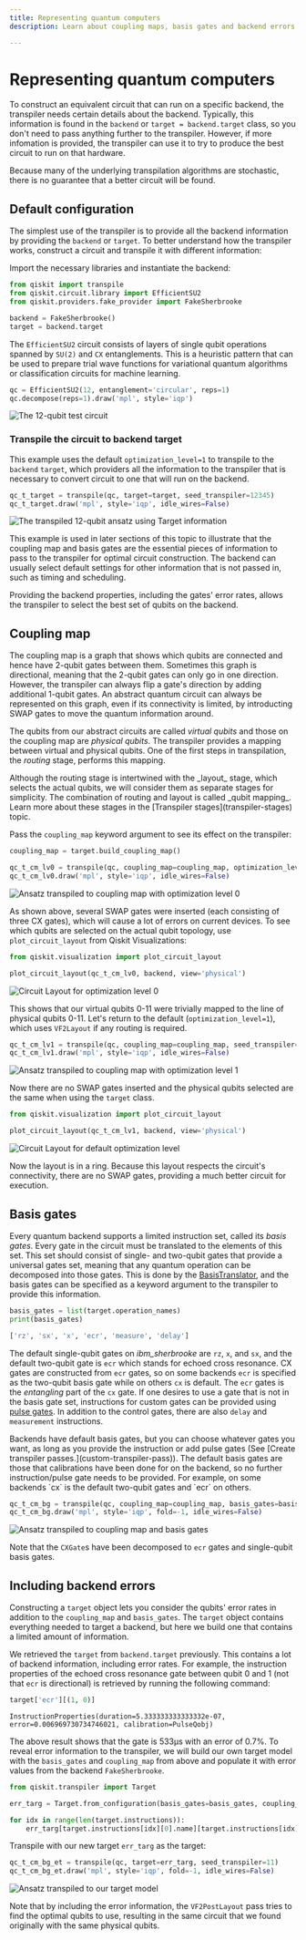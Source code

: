 ```yaml
---
title: Representing quantum computers
description: Learn about coupling maps, basis gates and backend errors for transpiling

---
```


# Representing quantum computers

To construct an equivalent circuit that can run on a specific backend, the transpiler needs certain details about the backend.  Typically, this information is found in the `backend` or `target = backend.target` class, so you don't need to pass anything further to the transpiler. However, if more infomation is provided, the transpiler can use it to try to produce the best circuit to run on that hardware.  

<Admonition type="note">
Because many of the underlying transpilation algorithms are stochastic, there is no guarantee that a better circuit will be found. 
</Admonition>

<span id="default-config"></span>
## Default configuration

The simplest use of the transpiler is to provide all the backend information by providing the `backend` or `target`. To better understand how the transpiler works, construct a circuit and transpile it with different information:

Import the necessary libraries and instantiate the backend:

```python
from qiskit import transpile
from qiskit.circuit.library import EfficientSU2
from qiskit.providers.fake_provider import FakeSherbrooke

backend = FakeSherbrooke()
target = backend.target
```

The `EfficientSU2` circuit consists of layers of single qubit operations spanned by `SU(2)` and `CX` entanglements. This is a heuristic pattern that can be used to prepare trial wave functions for variational quantum algorithms or classification circuits for machine learning.

```python
qc = EfficientSU2(12, entanglement='circular', reps=1)
qc.decompose(reps=1).draw('mpl', style='iqp')
```
![The 12-qubit test circuit](/images/transpile/representing_quantum_computers/qc-circular.png)

### Transpile the circuit to backend target

This example uses the default `optimization_level=1` to transpile to the `backend` `target`, which providers all the information to the transpiler that is necessary to convert circuit to one that will run on the backend.

```python
qc_t_target = transpile(qc, target=target, seed_transpiler=12345)
qc_t_target.draw('mpl', style='iqp', idle_wires=False)
```
![The transpiled 12-qubit ansatz using Target information](/images/transpile/representing_quantum_computers/qc_t_target.png)

This example is used in later sections of this topic to illustrate that the coupling map and basis gates are the essential pieces of information to pass to the transpiler for optimal circuit construction. The backend can usually select default settings for other information that is not passed in, such as timing and scheduling.

Providing the backend properties, including the gates' error rates, allows the transpiler to select the best set of qubits on the backend.

## Coupling map

The coupling map is a graph that shows which qubits are connected and hence have 2-qubit gates between them. Sometimes this graph is directional, meaning that the 2-qubit gates can only go in one direction. However, the transpiler can always flip a gate's direction by adding additional 1-qubit gates. An abstract quantum circuit can always be represented on this graph, even if its connectivity is limited, by introducting SWAP gates to move the quantum information around. 

The qubits from our abstract circuits are called _virtual qubits_ and those on the coupling map are _physical qubits_. The transpiler provides a mapping between virtual and physical qubits. One of the first steps in transpilation, the _routing_ stage, performs this mapping.

<Admonition type="note">
Although the routing stage is intertwined with the _layout_ stage, which selects the actual qubits, we will consider them as separate stages for simplicity. The combination of routing and layout is called _qubit mapping_.  Learn more about these stages in the [Transpiler stages](transpiler-stages) topic.
</Admonition>

Pass the `coupling_map` keyword argument to see its effect on the transpiler:

```python
coupling_map = target.build_coupling_map()

qc_t_cm_lv0 = transpile(qc, coupling_map=coupling_map, optimization_level=0, seed_transpiler=11)
qc_t_cm_lv0.draw('mpl', style='iqp', idle_wires=False)
```
![Ansatz transpiled to coupling map with optimization level 0](/images/transpile/representing_quantum_computers/qc_t_cm_lv0.png)

As shown above, several SWAP gates were inserted (each consisting of three CX gates), which will cause a lot of errors on current devices. To see which qubits are selected on the actual qubit topology, use `plot_circuit_layout` from Qiskit Visualizations:

```python
from qiskit.visualization import plot_circuit_layout

plot_circuit_layout(qc_t_cm_lv0, backend, view='physical')
```
![Circuit Layout for optimization level 0](/images/transpile/representing_quantum_computers/circ_layout_lv0.png)

This shows that our virtual qubits 0-11 were trivially mapped to the line of physical qubits 0-11. Let's return to the default (`optimization_level=1`), which uses `VF2Layout` if any routing is required.

```python
qc_t_cm_lv1 = transpile(qc, coupling_map=coupling_map, seed_transpiler=11)
qc_t_cm_lv1.draw('mpl', style='iqp', idle_wires=False)
```
![Ansatz transpiled to coupling map with optimization level 1](/images/transpile/representing_quantum_computers/qc_t_cm_lv1.png)

Now there are no SWAP gates inserted and the physical qubits selected are the same when using the `target` class.

```python
from qiskit.visualization import plot_circuit_layout

plot_circuit_layout(qc_t_cm_lv1, backend, view='physical')
```
![Circuit Layout for default optimization level](/images/transpile/representing_quantum_computers/circ_layout_lv1.png)

Now the layout is in a ring.  Because this layout respects the circuit's connectivity, there are no SWAP gates, providing a much better circuit for execution.

## Basis gates

Every quantum backend supports a limited instruction set, called its _basis gates_.  Every gate in the circuit must be translated to the elements of this set. This set should consist of single- and two-qubit gates that provide a universal gates set, meaning that any quantum operation can be decomposed into those gates.  This is done by the [BasisTranslator](../api/qiskit/qiskit.transpiler.passes.BasisTranslator), and the basis gates can be specified as a keyword argument to the transpiler to provide this information.

```python
basis_gates = list(target.operation_names)
print(basis_gates)
```
```python
['rz', 'sx', 'x', 'ecr', 'measure', 'delay']
```

The default single-qubit gates on _ibm_sherbrooke_ are `rz`, `x`, and `sx`, and the default two-qubit gate is `ecr` which stands for echoed cross resonance. CX gates are constructed from `ecr` gates, so on some backends `ecr` is specified as the two-qubit basis gate while on others `cx` is default. The `ecr` gates is the _entangling_ part of the `cx` gate. If one desires to use a gate that is not in the basis gate set, instructions for custom gates can be provided using [pulse gates](https://docs.quantum.ibm.com/api/qiskit/qiskit.transpiler.passes.PulseGates#pulsegates). In addition to the control gates, there are also `delay` and `measurement` instructions.

<Admonition>
    Backends have default basis gates, but you can choose whatever gates you want, as long as you provide the instruction or add pulse gates (See [Create transpiler passes.](custom-transpiler-pass)). The default basis gates are those that calibrations have been done for on the backend, so no further instruction/pulse gate needs to be provided. For example, on some backends `cx` is the default two-qubit gates and `ecr` on others.
</Admonition>


```python
qc_t_cm_bg = transpile(qc, coupling_map=coupling_map, basis_gates=basis_gates, seed_transpiler=11)
qc_t_cm_bg.draw('mpl', style='iqp', fold=-1, idle_wires=False)
```
![Ansatz transpiled to coupling map and basis gates](/images/transpile/representing_quantum_computers/qc_t_cm_bg_lv1.png)

Note that the `CXGate`s have been decomposed to `ecr` gates and single-qubit basis gates.

## Including backend errors

Constructing a `target` object lets you consider the qubits' error rates in addition to the `coupling_map` and `basis_gates`.  The `target` object contains everything needed to target a backend, but here we build one that contains a limited amount of information.

We retrieved the `target` from `backend.target` previously. This contains a lot of backend information, including error rates. For example, the instruction properties of the echoed cross resonance gate between qubit 0 and 1 (not that `ecr` is directional) is retrieved by running the following command:

```python
target['ecr'][(1, 0)]
```
```
InstructionProperties(duration=5.333333333333332e-07, error=0.006969730734746021, calibration=PulseQobj)
```

The above result shows that the gate is 533μs with an error of 0.7%. To reveal error information to the transpiler, we will build our own target model with the `basis_gates` and `coupling_map` from above and populate it with error values from the backend `FakeSherbrooke`. 

```python
from qiskit.transpiler import Target

err_targ = Target.from_configuration(basis_gates=basis_gates, coupling_map=coupling_map, num_qubits=target.num_qubits)

for idx in range(len(target.instructions)):
    err_targ[target.instructions[idx][0].name][target.instructions[idx][1]] = target.instruction_properties(idx)
```

Transpile with our new target `err_targ` as the target: 

```python
qc_t_cm_bg_et = transpile(qc, target=err_targ, seed_transpiler=11)
qc_t_cm_bg_et.draw('mpl', style='iqp', fold=-1, idle_wires=False)
```
![Ansatz transpiled to our target model](/images/transpile/representing_quantum_computers/qc_t_cm_bg_et_lv1.png)

Note that by including the error information, the `VF2PostLayout` pass tries to find the optimal qubits to use, resulting in the same circuit that we found originally with the same physical qubits.

